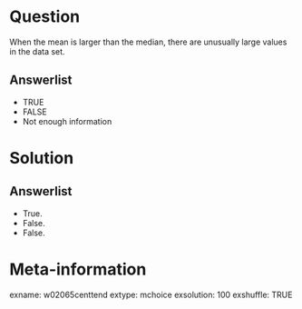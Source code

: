 Question
========
When the mean is larger than the median, there are unusually large values in the data set.

Answerlist
----------
* TRUE
* FALSE
* Not enough information


Solution
========

Answerlist
----------
* True.
* False.
* False.


Meta-information
================
exname: w02065centtend
extype: mchoice
exsolution: 100
exshuffle: TRUE